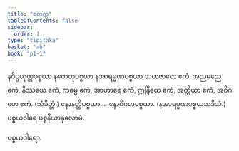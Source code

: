 ```yaml
---
title: "စတုက္က"
tableOfContents: false
sidebar:
  order: 1
type: "tipitaka"
basket: "ab"
book: "p1-1"
---
```



<DynamicBreadcrumb />

<Paragraph number="665" book="p1-1">
နဝိပ္ပယုတ္တပစ္စယာ နဟေတုပစ္စယာ နအာရမ္မဏပစ္စယာ သဟဇာတေ ဧကံ, အညမညေ ဧကံ, နိဿယေ ဧကံ, ကမ္မေ ဧကံ, အာဟာရေ ဧကံ, ဣန္ဒြိယေ ဧကံ, အတ္ထိယာ ဧကံ, အဝိဂတေ ဧကံ. (သံခိတ္တံ.)
</Paragraph>

<Paragraph number="666" type="center" book="p1-1">
နောနတ္ထိပစ္စယာ…  နောဝိဂတပစ္စယာ. (နအာရမ္မဏပစ္စယသဒိသံ.)

</Paragraph>

<Paragraph number="667" type="center" book="p1-1">
ပစ္စယဝါရေ ပစ္စနီယာနုလောမံ.

  
ပစ္စယဝါရော.
</Paragraph>